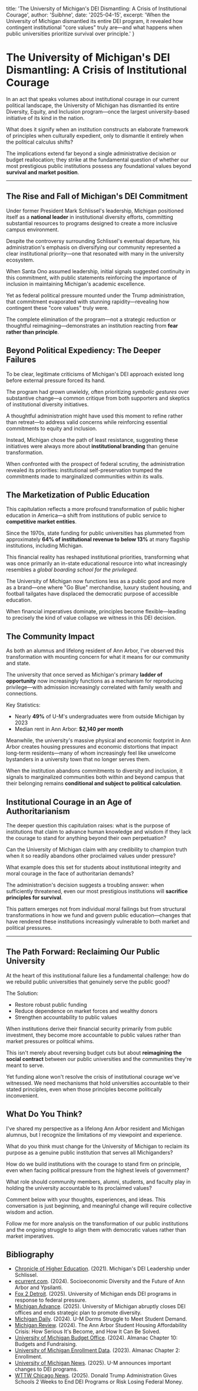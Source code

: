   title: 'The University of Michigan\'s DEI Dismantling: A Crisis of Institutional Courage',
  author: 'Suibhne',
  date: '2025-04-15',
  excerpt: 'When the University of Michigan dismantled its entire DEI program, it revealed how contingent institutional "core values" truly are—and what happens when public universities prioritize survival over principle.'
}

# The University of Michigan's DEI Dismantling: A Crisis of Institutional Courage

In an act that speaks volumes about institutional courage in our current political landscape, the University of Michigan has dismantled its entire Diversity, Equity, and Inclusion program—once the largest university-based initiative of its kind in the nation.

<Callout>
What does it signify when an institution constructs an elaborate framework of principles when culturally expedient, only to dismantle it entirely when the political calculus shifts?
</Callout>

The implications extend far beyond a single administrative decision or budget reallocation; they strike at the fundamental question of whether our most prestigious public institutions possess any foundational values beyond **survival and market position**.

---

## The Rise and Fall of Michigan's DEI Commitment

Under former President Mark Schlissel's leadership, Michigan positioned itself as a **national leader** in institutional diversity efforts, committing substantial resources to programs designed to create a more inclusive campus environment.

Despite the controversy surrounding Schlissel's eventual departure, his administration's emphasis on diversifying our community represented a clear institutional priority—one that resonated with many in the university ecosystem.

When Santa Ono assumed leadership, initial signals suggested continuity in this commitment, with public statements reinforcing the importance of inclusion in maintaining Michigan's academic excellence.

<Callout>
Yet as federal political pressure mounted under the Trump administration, that commitment evaporated with stunning rapidity—revealing how contingent these "core values" truly were.
</Callout>

The complete elimination of the program—not a strategic reduction or thoughtful reimagining—demonstrates an institution reacting from **fear rather than principle**.

## Beyond Political Expediency: The Deeper Failures

To be clear, legitimate criticisms of Michigan's DEI approach existed long before external pressure forced its hand.

The program had grown unwieldy, often prioritizing *symbolic gestures* over substantive change—a common critique from both supporters and skeptics of institutional diversity initiatives.

A thoughtful administration might have used this moment to refine rather than retreat—to address valid concerns while reinforcing essential commitments to equity and inclusion.

Instead, Michigan chose the path of least resistance, suggesting these initiatives were always more about **institutional branding** than genuine transformation.

<Callout>
When confronted with the prospect of federal scrutiny, the administration revealed its priorities: institutional self-preservation trumped the commitments made to marginalized communities within its walls.
</Callout>

## The Marketization of Public Education

This capitulation reflects a more profound transformation of public higher education in America—a shift from institutions of public service to **competitive market entities**.

Since the 1970s, state funding for public universities has plummeted from approximately **64% of institutional revenue to below 13%** at many flagship institutions, including Michigan.

This financial reality has reshaped institutional priorities, transforming what was once primarily an in-state educational resource into what increasingly resembles a *global boarding school for the privileged*.

The University of Michigan now functions less as a public good and more as a brand—one where "Go Blue" merchandise, luxury student housing, and football tailgates have displaced the democratic purpose of accessible education.

When financial imperatives dominate, principles become flexible—leading to precisely the kind of value collapse we witness in this DEI decision.

## The Community Impact

As both an alumnus and lifelong resident of Ann Arbor, I've observed this transformation with mounting concern for what it means for our community and state.

The university that once served as Michigan's primary **ladder of opportunity** now increasingly functions as a mechanism for reproducing privilege—with admission increasingly correlated with family wealth and connections.

<Callout>
Key Statistics:

- Nearly **49%** of U-M's undergraduates were from outside Michigan by 2023
- Median rent in Ann Arbor: **$2,140 per month**
</Callout>

Meanwhile, the university's massive physical and economic footprint in Ann Arbor creates housing pressures and economic distortions that impact long-term residents—many of whom increasingly feel like unwelcome bystanders in a university town that no longer serves them.

When the institution abandons commitments to diversity and inclusion, it signals to marginalized communities both within and beyond campus that their belonging remains **conditional and subject to political calculation**.

## Institutional Courage in an Age of Authoritarianism

The deeper question this capitulation raises: what is the purpose of institutions that claim to advance human knowledge and wisdom if they lack the courage to stand for anything beyond their own perpetuation?

Can the University of Michigan claim with any credibility to champion truth when it so readily abandons other proclaimed values under pressure?

What example does this set for students about institutional integrity and moral courage in the face of authoritarian demands?

The administration's decision suggests a troubling answer: when sufficiently threatened, even our most prestigious institutions will **sacrifice principles for survival**.

This pattern emerges not from individual moral failings but from structural transformations in how we fund and govern public education—changes that have rendered these institutions increasingly vulnerable to both market and political pressures.

---

## The Path Forward: Reclaiming Our Public University

At the heart of this institutional failure lies a fundamental challenge: how do we rebuild public universities that genuinely serve the public good?

<Callout>
The Solution:

- Restore robust public funding
- Reduce dependence on market forces and wealthy donors
- Strengthen accountability to public values
</Callout>

When institutions derive their financial security primarily from public investment, they become more accountable to public values rather than market pressures or political whims.

This isn't merely about reversing budget cuts but about **reimagining the social contract** between our public universities and the communities they're meant to serve.

Yet funding alone won't resolve the crisis of institutional courage we've witnessed. We need mechanisms that hold universities accountable to their stated principles, even when those principles become politically inconvenient.

## What Do You Think?

I've shared my perspective as a lifelong Ann Arbor resident and Michigan alumnus, but I recognize the limitations of my viewpoint and experience.

What do you think must change for the University of Michigan to reclaim its purpose as a genuine public institution that serves all Michiganders?

How do we build institutions with the courage to stand firm on principle, even when facing political pressure from the highest levels of government?

What role should community members, alumni, students, and faculty play in holding the university accountable to its proclaimed values?

Comment below with your thoughts, experiences, and ideas. This conversation is just beginning, and meaningful change will require collective wisdom and action.

Follow me for more analysis on the transformation of our public institutions and the ongoing struggle to align them with democratic values rather than market imperatives.

## Bibliography

- [Chronicle of Higher Education](https://www.chronicle.com/article/michigans-dei-leadership). (2021). Michigan's DEI Leadership under Schlissel.
- [ecurrent.com](https://www.ecurrent.com/feature/gentrification-and-segregation-in-ann-arbor-and-ypsilanti/). (2024). Socioeconomic Diversity and the Future of Ann Arbor and Ypsilanti.
- [Fox 2 Detroit](https://fox2detroit.com/news/university-michigan-ends-dei-programs-response-federal-pressure). (2025). University of Michigan ends DEI programs in response to federal pressure.
- [Michigan Advance](https://michiganadvance.com/2025/03/28/university-of-michigan-abruptly-closes-dei-offices-and-ends-strategic-plan-to-promote-diversity/). (2025). University of Michigan abruptly closes DEI offices and ends strategic plan to promote diversity.
- [Michigan Daily](https://www.michigandaily.com/news/administration/umich-struggles-to-meet-students-rising-demand-for-housing/). (2024). U-M Dorms Struggle to Meet Student Demand.
- [Michigan Review](https://www.michiganreview.com/the-ann-arbor-student-housing-affordability-crisis-how-serious-its-become-and-how-it-can-be-solved/). (2024). The Ann Arbor Student Housing Affordability Crisis: How Serious It's Become, and How It Can Be Solved.
- [University of Michigan Budget Office](https://obp.umich.edu/wp-content/uploads/pubdata/almanac/Almanac_Ch10.pdf). (2024). Almanac Chapter 10: Budgets and Fundraising.
- [University of Michigan Enrollment Data](https://obp.umich.edu/wp-content/uploads/pubdata/almanac/Almanac_20th_Ch2_Enrollment.pdf). (2023). Almanac Chapter 2: Enrollment.
- [University of Michigan News](https://news.umich.edu/u-m-announces-important-changes-to-dei-programs/). (2025). U-M announces important changes to DEI programs.
- [WTTW Chicago News](https://news.wttw.com/2025/02/18/donald-trump-administration-gives-schools-2-weeks-end-dei-programs-or-risk-losing). (2025). Donald Trump Administration Gives Schools 2 Weeks to End DEI Programs or Risk Losing Federal Money.